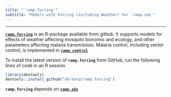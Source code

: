 ```yaml
---
title: "`ramp.forcing`"
subtitle: "Models with Forcing (including Weather) for `ramp.xds`"
---
```


***

[**`ramp.forcing`**](https://dd-harp.github.io/ramp.forcing/) is an R-package available from github. It supports models for effects of weather affecting mosquito bionomic and ecology, and other parameters affecting malaria transmission. Malaria control, including vector control, is implemented in [**`ramp.control`**](https://dd-harp.github.io/ramp.control/)

To install the latest version of **`ramp.forcing`** from GitHub, run the following lines of code in an R session.

```r
library(devtools)
devtools::install_github("dd-harp/ramp.forcing")
```

**`ramp.forcing`** depends on [**`ramp.xds`**](ramp.xds.html)
